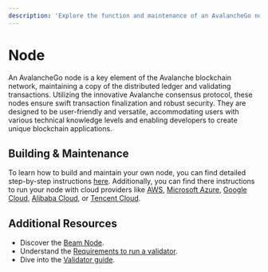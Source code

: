 ```yaml
---
description: 'Explore the function and maintenance of an AvalancheGo node in the Avalanche blockchain network. Discover step-by-step instructions and cloud platform integrations.'
---
```

# Node

An AvalancheGo node is a key element of the Avalanche blockchain network, maintaining a copy of the distributed ledger and validating transactions. Utilizing the innovative Avalanche consensus protocol, these nodes ensure swift transaction finalization and robust security. They are designed to be user-friendly and versatile, accommodating users with various technical knowledge levels and enabling developers to create unique blockchain applications.

## Building & Maintenance

To learn how to build and maintain your own node, you can find detailed step-by-step instructions [here](https://docs.avax.network/nodes). Additionally, you can find there instructions to run your node with cloud providers like [AWS](https://docs.avax.network/nodes/on-third-party-services/amazon-web-services), [Microsoft Azure](https://docs.avax.network/nodes/on-third-party-services/microsoft-azure), [Google Cloud](https://docs.avax.network/nodes/on-third-party-services/google-cloud), [Alibaba Cloud](https://docs.avax.network/nodes/on-third-party-services/alibaba), or [Tencent Cloud](https://docs.avax.network/nodes/on-third-party-services/tencent). 



## Additional Resources

- Discover the [Beam Node](/chain/nodes/introduction).
- Understand the [Requirements to run a validator](/chain/nodes/requirements-validator).
- Dive into the [Validator guide](/chain/nodes/validator).
